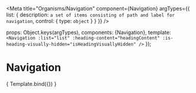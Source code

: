 
<Meta
  title="Organisms/Navigation"
  component={Navigation}
  argTypes={{
    list: {
      description: `a set of items consisting of path and label for navigation`,
      control: {
        type: `object`
      }
    }
  }}
/>


  props: Object.keys(argTypes),
  components: {Navigation},
  template: `
    <Navigation
      :list="list"
      :heading-content="headingContent"
      :is-heading-visually-hidden="isHeadingVisuallyHidden"
    />
  `
});

# Navigation


<Canvas>
  <Story
    name="Navigation"
    args = {{
      list: [
        {path: `path1`, label: `링크1`}, {path: `path2`, label: `링크2`}
      ],
      headingContent: `메인 내비게이션`,
      isHeadingVisuallyHidden: false
    }}
  >
    { Template.bind({}) }
  </Story>
</Canvas>

<ArgsTable story="Navigation" />